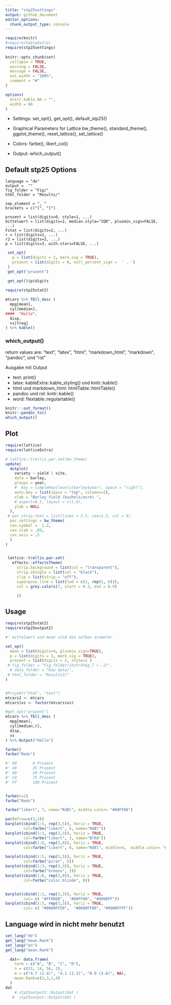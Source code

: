 ```yaml
---
title: "stp25settings"
output: github_document
editor_options: 
  chunk_output_type: console
---
```


```r
require(knitr)
#require(kableExtra)
require(stp25settings)
 
knitr::opts_chunk$set(
  collapse = TRUE,
  warning = FALSE,
  message = FALSE,
  out.width = "100%",
  comment = "#"
)

options(
  knitr.kable.NA = "",
  width = 60
)


```


* Settings: set_opt(), get_opt(), default_stp25()

* Graphical Parameters for Lattice bw_theme(), standard_theme(), ggplot_theme(), 
reset_lattice(), set_lattice()

* Colors: farbe(),	likert_col()

* Output: which_output()

## Default stp25 Options

    language = "de"
    output =  ""
    fig_folder = "Fig/"
    html_folder = "Results/"

    sep_element = ", "
    brackets = c("[", "]")

    prozent = list(digits=0, style=1, ...)
    mittelwert = list(digits=2, median.style="IQR", plusmin_sign=FALSE, ...)
    Fstat = list(digits=2, ...)
    r = list(digits=2, ...)
    r2 = list(digits=2, ...)
    p = list(digits=3, with.stars=FALSE, ...)
  


 
 

```r
 set_opt(
   p = list(digits = 2, mark.sig = TRUE),
   prozent = list(digits = 0, null_percent_sign =  ' . ')
 )
 get_opt("prozent")
 
 get_opt()$p$digits

```


```r
require(stp25stat2)

mtcars %>% Tbll_desc (
  mpg[mean],
  cyl[median],
####  "Hallo",
  disp,
  vs[freq]
) %>% kable()

```

### which_output()

return values are: 
"text", "latex", "html", "markdown_html", "markdown", "pandoc", und "rst"
 
 
Ausgabe mit Output

* text: print()
* latex:   kableExtra::kable_styling() und  knitr::kable()
* html und markdown_html: htmlTable::htmlTable() 
* pandoc und rst: knitr::kable()
* word:    flextable::regulartable()

```r
knitr:::out_format()
knitr::pandoc_to()
which_output()
```


## Plot


```r
require(lattice)
require(latticeExtra)

# lattice::trellis.par.set(bw_theme)
update(
  dotplot(
    variety ~ yield | site,
    data = barley,
    groups = year,
    #  key = simpleKey(levels(barley$year), space = "right"),
    auto.key = list(space = "top", columns=2),
    xlab = "Barley Yield (bushels/acre) ",
    # aspect=0.5, layout = c(1,6),
    ylab = NULL
  ),
 # par.strip.text = list(lines = 2.5, cex=1.5, col = 6),
  par.settings = bw_theme(
  cex.symbol =  1.2,
  cex.xlab = .85,
  cex.axis = .5
  )
)



```



```r
 lattice::trellis.par.set(
   effects::effectsTheme(
     strip.background = list(col = "transparent"),
     strip.shingle = list(col = "black"),
     clip = list(strip = "off"),
     superpose.line = list(lwd = c(2, rep(1, 6))),
     col = grey.colors(7, start = 0.3, end = 0.9)

     ))
```




 
## Usage

```r

require(stp25stat2)
require(stp25output2)

#' mittelwert und mean sind die selben arameter

set_opt(
  mean = list(digits=4, plusmin_sign=TRUE),
  p = list(digits = 3, mark.sig = TRUE),
  prozent = list(digits = 2, style=2 )
 # fig_folder = "Fig_folder/ihztrö%$g_l (-.2/",
  # data_folder = "Raw data/",
 # html_folder = "Results2/"
)


#Projekt("html", "test")
mtcars2 <- mtcars
mtcars$vs <- factor(mtcars$vs)

#get_opt("prozent")
mtcars %>% Tbll_desc (
  mpg[mean],
  cyl[median,0],
  disp,
  vs
) %>% Output("Hallo")

```


```r
farbe()
farbe("Reds")

#' 00	 	0 Prozent
#' 40	 	25 Prozent
#' 80	 	50 Prozent
#' C0	 	75 Prozent
#' FF	 	100 Prozent


farbe(n=2)
farbe("Reds")

farbe("likert", 7, name="RdBl", middle.color= "#00FF00")
```



```r
par(mfrow=c(3,3))
barplot(cbind(1:5, rep(3,5)), horiz = TRUE, 
        col=farbe("likert", 5, name="RdBl"))
barplot(cbind(1:3, rep(3,3)), horiz = TRUE, 
        col=farbe("likert", 3, name="BlRd"))
barplot(cbind(1:8, rep(3,8)), horiz = TRUE, 
        col=farbe("likert", 8, name="RdBl", middle=4,  middle.color= "#00FF00"))

barplot(cbind(1:5, rep(3,5)), horiz = TRUE, 
        col=farbe("pirat", 5))
barplot(cbind(1:3, rep(3,3)), horiz = TRUE, 
        col=farbe("Greens", 3))
barplot(cbind(1:8, rep(3,8)), horiz = TRUE, 
        col=farbe("color.blinde", 8))


barplot(cbind(1:3, rep(3,3)), horiz = TRUE, 
        col= c( "#FF0000",  "#00FF00", "#0000FF"))
barplot(cbind(1:3, rep(3,3)), horiz = TRUE, 
        col= c( "#0000FF50",  "#0000FF80", "#0000FFFF"))


```




## Language wird in  nicht mehr benutzt


```r
set_lang("de")       
get_lang("mean.Rank")
set_lang("en")           
get_lang("mean.Rank")
```


```r

  dat<- data.frame(
    term = c("A", "B", "C", "D"),
    n = c(23, 14, 56, 2),
    m = c("4.7 (2.4)", "4.1 (2.3)", "8.9 (3.6)", NA),
    mean.Rank=c(3,3,1,4)
  ) 
dat
    # stp25output2::Output(dat )
   #  stp25output::Output(dat )
```



